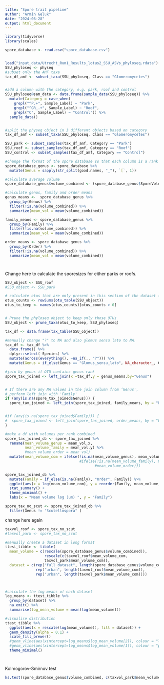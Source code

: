 ---
title: "Spore trait pipeline"
author: "Armin Geluk"
date: "2024-03-28"
output: html_document
---
```{r}
library(tidyverse)
library(scales)

spore_database <- read.csv("spore_database.csv")


load("input_data/Utrecht_Run1_Results_lotus2_SSU_ASVs_phyloseq.rdata")
SSU_phyloseq <- physeq
#subset only the AMF taxa
tax_df_amf <- subset_taxa(SSU_phyloseq, Class == "Glomeromycetes")


#add a column with the category, e.g. park, roof and control
SSU_phyloseq@sam_data <- data.frame(sample_data(SSU_phyloseq)) %>%
  mutate(Category = case_when(
    grepl("^P.+", Sample_Label) ~ "Park",
    grepl("^GR_.+", Sample_Label) ~ "Roof",
    grepl("C", Sample_Label) ~ "Control")) %>%
  sample_data()


#split the physeq object in 3 different objects based on category
tax_df_amf <- subset_taxa(SSU_phyloseq, Class == "Glomeromycetes")

SSU_park <- subset_samples(tax_df_amf, Category == "Park")
SSU_roof <- subset_samples(tax_df_amf, Category == "Roof")
SSU_control <- subset_samples(tax_df_amf, Category == "Control")

#change the format of the spore database so that each column is a rank
spore_database_genus <- spore_database %>% 
  mutate(Genus = sapply(str_split(good.names, "_"), `[`, 1))

#calculate average volume
spore_database_genus$volume_combined <- (spore_database_genus$SporeVolume + spore_database_genus$SporeVolume_2) / 2

#calculate genus, family and order means
genus_means <-  spore_database_genus %>% 
  group_by(Genus) %>% 
  filter(!is.na(volume_combined)) %>%
  summarize(mean_vol = mean(volume_combined))

family_means <- spore_database_genus %>% 
  group_by(Family) %>% 
  filter(!is.na(volume_combined)) %>%
  summarize(mean_vol = mean(volume_combined))

order_means <- spore_database_genus %>% 
  group_by(Order) %>% 
  filter(!is.na(volume_combined)) %>%
  summarize(mean_vol = mean(volume_combined))




```

Change here to calculate the sporesizes for either parks or roofs.
```{r}
SSU_object <- SSU_roof
#SSU_object <- SSU_park
```


```{r}
# calculate otus that are only present in this section of the dataset (roof or park)
otus_counts <- rowSums(otu_table(SSU_object))
otus_to_keep <- names(otus_counts)[otus_counts > 0]


# Prune the phyloseq object to keep only those OTUs
SSU_object <- prune_taxa(otus_to_keep, SSU_phyloseq)

tax_df <- data.frame(tax_table(SSU_object))

#manually change "?" to NA and also glomus sensu lato to NA.
tax_df <- tax_df %>% 
  data.frame() %>%
  dplyr::select(-Species) %>%
  mutate(across(everything(), ~na_if(., "?"))) %>%
  mutate(Genus = if_else(Genus == "Glomus_sensu_lato", NA_character_, Genus))

#join by genus if OTU contains genus rank
spore_tax_joined <- left_join(x =tax_df,y = genus_means,by="Genus")


# If there are any NA values in the join column from ‘Genus',
# perform left join with 'Family'
if (any(is.na(spore_tax_joined$Genus))) {
  spore_tax_joined <- left_join(spore_tax_joined, family_means, by = "Family")


#if (any(is.na(spore_tax_joined$Family))) {
#  spore_tax_joined <- left_join(spore_tax_joined, order_means, by = "Order")
}

#make a df with volumes per rank combined 
spore_tax_joined_cb <- spore_tax_joined %>%
  rename(mean_volume_genus = mean_vol.x,
         mean_volume_family = mean_vol.y) %>%
         #mean_volume_order = mean_vol)
  mutate(mean_volume_com = ifelse(!is.na(mean_volume_genus), mean_volume_genus, mean_volume_family))
                                  #ifelse(!is.na(mean_volume_family), mean_volume_family, 
                                         #mean_volume_order)))

spore_tax_joined_cb %>%
  mutate(Family = if_else(is.na(Family), "Order", Family)) %>%
  ggplot(aes(x = log(mean_volume_com), y = reorder(Family, mean_volume_com))) +
  stat_summary() + 
  theme_minimal() +
  labs(x = "Mean volume log (um) ", y = "Family")

spore_tax_no_scut <- spore_tax_joined_cb %>%
  filter(Genus != "Scutellospora" )
```

change here again 
```{r}
taxvol_roof <- spore_tax_no_scut
#taxvol_park <- spore_tax_no_scut
```


```{r}
#manually create a dataset in long format 
ttest_tibble <- tibble(
  mean_volume = c(rescale(spore_database_genus$volume_combined)), 
                  rescale(c(taxvol_roof$mean_volume_com, 
                  taxvol_park$mean_volume_com)),
  dataset = c(rep("full_dataset", length(spore_database_genus$volume_combined)), 
              rep("urban", length(taxvol_roof$mean_volume_com)), 
              rep("urban", length(taxvol_park$mean_volume_com))))



#calculate the log means of each dataset
log_means <- ttest_tibble %>%
  group_by(dataset) %>%
  na.omit() %>%
  summarise(log_mean_volume = mean(log(mean_volume)))

#visualise distribution
ttest_tibble %>%
  ggplot(aes(x = rescale(log(mean_volume)), fill = dataset)) + 
  geom_density(alpha = 0.1) +
  scale_fill_brewer()
  #geom_vline(aes(xintercept=log_means$log_mean_volume[2]), colour = "lightblue", size = 0.8) +
  #geom_vline(aes(xintercept=log_means$log_mean_volume[1]), colour = "pink", size = 0.8) +
  theme_minimal()

  

```

Kolmogorov-Smirnov test
```{r}


ks.test(spore_database_genus$volume_combined, c(taxvol_park$mean_volume_com, taxvol_roof$mean_volume_com))


```

  
